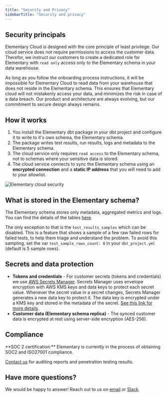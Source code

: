 ```yaml
---
title: "Security and Privacy"
sidebarTitle: "Security and privacy"
---
```


## Security principals

Elementary Cloud is designed with the core principle of least privilege.
Our cloud service does not require permissions to access the customer data.
Therefor, we instruct our customers to create a dedicated role for Elementary with `read only` access only to the Elementary schema in your data warehouse.

As long as you follow the onboarding process instructions, it will be impossible for Elementary Cloud to read data from your warehouse that does not reside in the Elementary schema.
This ensures that Elementary cloud will not mistakenly access your data, and minimizes the risk in case of a data breach.
Our product and architecture are always evolving, but our commitment to secure design always remains.


## How it works

1. You install the Elementary dbt package in your dbt project and configure it to write to it's own schema, the Elementary schema.
2. The package writes test results, run results, logs and metadata to the Elementary schema.
3. The cloud service only requires `read access` to the Elementary schema, not to schemas where your sensitive data is stored.
4. The cloud service connects to sync the Elementary schema using an **encrypted connection** and a **static IP address** that you will need to add to your allowlist. 

<Frame>
    <img
    src="https://res.cloudinary.com/diuctyblm/image/upload/v1682954617/security-architecture_mdmh8i.png"
    alt="Elementary cloud security"
    />
</Frame>


## What is stored in the Elementary schema?

The Elementary schema stores only metadata, aggregated metrics and logs.
You can find the details of the tables [here](/guides/modules-overview/dbt-package). 

The only exception to that is the `test_results_samples` which can be disabled. This is a feature that shows a sample of a few raw failed rows for failed tests, to help them triage and understand the problem. 
To avoid this sampling, set the var `test_sample_rows_count: 0` in your `dbt_project.yml` (default is 5 sample rows).


## Secrets and data protection

- **Tokens and credentials** - For customer secrets (tokens and credentials) we use [AWS Secrets Manager](https://docs.aws.amazon.com/secretsmanager/latest/userguide/intro.html). Secrets Manager uses envelope encryption with AWS KMS keys and data keys to protect each secret value. Whenever the secret value in a secret changes, Secrets Manager generates a new data key to protect it. The data key is encrypted under a KMS key and stored in the metadata of the secret. [See this link for more details](https://docs.aws.amazon.com/secretsmanager/latest/userguide/intro.html).
- **Customer data (Elementary schema replica)** - The synced customer data is encrypted at rest using server-side encryption (AES-256).

## Compliance 

<Check>
    **SOC 2 certification:** Elementary is currently in the process of obtaining SOC2 and ISO27001 compliance.
</Check>

[Contact us](mailto:legal@elementary-data.com) for auditing reports and penetration testing results. 

## Have more questions?

We would be happy to answer!
Reach out to us on [email](mailto:legal@elementary-data.com) or [Slack](https://join.slack.com/t/elementary-community/shared_invite/zt-1b9vogqmq-y~IRhc2396CbHNBXLsrXcA).
